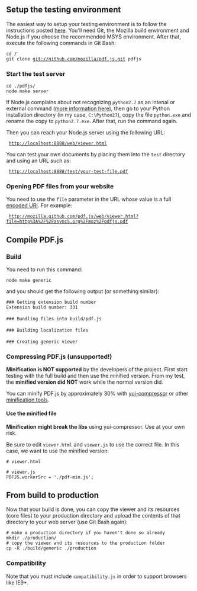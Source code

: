 == Setup the testing environment ==

The easiest way to setup your testing environment is to follow the instructions posted [https://github.com/mozilla/pdf.js/wiki/Setting-up-pdf.js-Development-Environment-for-Windows here]. You'll need Git, the Mozilla build environment and Node.js if you choose the recommended MSYS environment. After that, execute the following commands in Git Bash:

 cd <website-js-dir>/
 git clone git://github.com/mozilla/pdf.js.git pdfjs

=== Start the test server ===

 cd ./pdfjs/
 node make server

If Node.js complains about not recognizing <tt>python2.7</tt> as an intenal or external command ([https://github.com/mozilla/pdf.js/issues/2016#issuecomment-8008140 more information here]), then go to your Python installation directory (in my case, <tt>C:\Python27</tt>), copy the file <tt>python.exe</tt> and rename the copy to <tt>python2.7.exe</tt>. After that, run the command again.

Then you can reach your Node.js server using the following URL:

  http://localhost:8888/web/viewer.html

You can test your own documents by placing them into the <tt>test</tt> directory and using an URL such as:

  http://localhost:8888/test/your-test-file.pdf

=== Opening PDF files from your website ===

You need to use the <tt>file</tt> parameter in the URL whose value is a full [https://developer.mozilla.org/en-US/docs/Web/JavaScript/Reference/Global_Objects/encodeURIComponent encoded URI]. For example:

  http://mozilla.github.com/pdf.js/web/viewer.html?file=http%3A%2F%2Fasync5.org%2Fmoz%2Fpdfjs.pdf

== Compile PDF.js ==

=== Build ===
You need to run this command:

 node make generic

and you should get the following output (or something similar):
 
 ### Getting extension build number
 Extension build number: 331
 
 ### Bundling files into build/pdf.js
 
 ### Building localization files
 
 ### Creating generic viewer

=== Compressing PDF.js (unsupported!) ===

'''Minification is NOT supported''' by the developers of the project. First start testing with the full build and then use the minified version. From my test, the '''minified version did NOT''' work while the normal version did.

You can minify PDF.js by approximately 30% with [http://yui.github.com/yuicompressor yui-compressor] or other [http://stackoverflow.com/questions/28932/best-javascript-compressor minification tools].

==== Use the minified file ====

'''Minification might break the libs''' using yui-compressor. Use at your own risk.

Be sure to edit <tt>viewer.html</tt> and <tt>viewer.js</tt> to use the correct file. In this case, we want to use the minified version:

 # viewer.html
 <script type="text/javascript" src="./pdf-min.js"></script>

 # viewer.js
 PDFJS.workerSrc = './pdf-min.js';

== From build to production ==

Now that your build is done, you can copy the viewer and its resources (core files) to your production directory and upload the contents of that directory to your web server (use Git Bash again):

 # make a production directory if you haven't done so already
 mkdir ./production/
 # copy the viewer and its resources to the production folder
 cp -R ./build/generic ./production

=== Compatibility ===

Note that you must include <tt>compatibility.js</tt> in order to support browsers like IE9+.